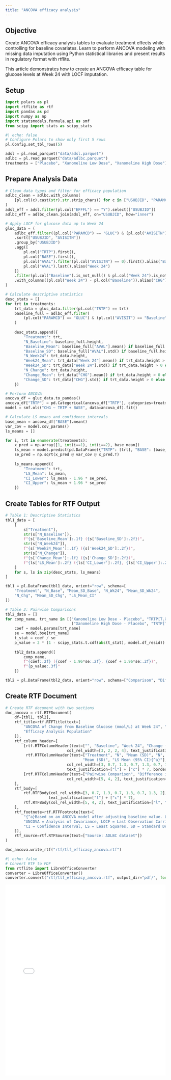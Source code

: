 ```yaml
---
title: "ANCOVA efficacy analysis"
---
```


::: callout-tip
## Objective

Create ANCOVA efficacy analysis tables to evaluate treatment effects while controlling for baseline covariates.
Learn to perform ANCOVA modeling with missing data imputation using Python statistical libraries and present results in regulatory format with rtflite.
:::

This article demonstrates how to create an ANCOVA efficacy table for glucose levels at Week 24 with LOCF imputation.

## Setup

```python
import polars as pl
import rtflite as rtf
import pandas as pd
import numpy as np
import statsmodels.formula.api as smf
from scipy import stats as scipy_stats
```

```python
#| echo: false
# Configure Polars to show only first 5 rows
pl.Config.set_tbl_rows(5)
```

```python
adsl = pl.read_parquet("data/adsl.parquet")
adlbc = pl.read_parquet("data/adlbc.parquet")
treatments = ["Placebo", "Xanomeline Low Dose", "Xanomeline High Dose"]
```

## Prepare Analysis Data

```python
# Clean data types and filter for efficacy population
adlbc_clean = adlbc.with_columns(
    [pl.col(c).cast(str).str.strip_chars() for c in ["USUBJID", "PARAMCD", "AVISIT", "TRTP"]]
)
adsl_eff = adsl.filter(pl.col("EFFFL") == "Y").select(["USUBJID"])
adlbc_eff = adlbc_clean.join(adsl_eff, on="USUBJID", how="inner")

# Apply LOCF for glucose data up to Week 24
gluc_data = (
    adlbc_eff.filter((pl.col("PARAMCD") == "GLUC") & (pl.col("AVISITN") <= 24))
    .sort(["USUBJID", "AVISITN"])
    .group_by("USUBJID")
    .agg([
        pl.col("TRTP").first(),
        pl.col("BASE").first(),
        pl.col("AVAL").filter(pl.col("AVISITN") == 0).first().alias("Baseline"),
        pl.col("AVAL").last().alias("Week 24")
    ])
    .filter(pl.col("Baseline").is_not_null() & pl.col("Week 24").is_not_null())
    .with_columns((pl.col("Week 24") - pl.col("Baseline")).alias("CHG"))
)

# Calculate descriptive statistics
desc_stats = []
for trt in treatments:
    trt_data = gluc_data.filter(pl.col("TRTP") == trt)
    baseline_full = adlbc_eff.filter(
        (pl.col("PARAMCD") == "GLUC") & (pl.col("AVISIT") == "Baseline") & (pl.col("TRTP") == trt)
    )
    
    desc_stats.append({
        "Treatment": trt,
        "N_Baseline": baseline_full.height,
        "Baseline_Mean": baseline_full["AVAL"].mean() if baseline_full.height > 0 else np.nan,
        "Baseline_SD": baseline_full["AVAL"].std() if baseline_full.height > 0 else np.nan,
        "N_Week24": trt_data.height,
        "Week24_Mean": trt_data["Week 24"].mean() if trt_data.height > 0 else np.nan,
        "Week24_SD": trt_data["Week 24"].std() if trt_data.height > 0 else np.nan,
        "N_Change": trt_data.height,
        "Change_Mean": trt_data["CHG"].mean() if trt_data.height > 0 else np.nan,
        "Change_SD": trt_data["CHG"].std() if trt_data.height > 0 else np.nan
    })

# Perform ANCOVA
ancova_df = gluc_data.to_pandas()
ancova_df["TRTP"] = pd.Categorical(ancova_df["TRTP"], categories=treatments)
model = smf.ols("CHG ~ TRTP + BASE", data=ancova_df).fit()

# Calculate LS means and confidence intervals
base_mean = ancova_df["BASE"].mean()
var_cov = model.cov_params()
ls_means = []

for i, trt in enumerate(treatments):
    x_pred = np.array([1, int(i==1), int(i==2), base_mean])
    ls_mean = model.predict(pd.DataFrame({"TRTP": [trt], "BASE": [base_mean]}))[0]
    se_pred = np.sqrt(x_pred @ var_cov @ x_pred.T)
    
    ls_means.append({
        "Treatment": trt,
        "LS_Mean": ls_mean,
        "CI_Lower": ls_mean - 1.96 * se_pred,
        "CI_Upper": ls_mean + 1.96 * se_pred
    })
```

## Create Tables for RTF Output

```python
# Table 1: Descriptive Statistics
tbl1_data = [
    [
        s["Treatment"],
        str(s["N_Baseline"]),
        f"{s['Baseline_Mean']:.1f} ({s['Baseline_SD']:.2f})",
        str(s["N_Week24"]),
        f"{s['Week24_Mean']:.1f} ({s['Week24_SD']:.2f})",
        str(s["N_Change"]),
        f"{s['Change_Mean']:.1f} ({s['Change_SD']:.2f})",
        f"{ls['LS_Mean']:.2f} ({ls['CI_Lower']:.2f}, {ls['CI_Upper']:.2f})"
    ]
    for s, ls in zip(desc_stats, ls_means)
]

tbl1 = pl.DataFrame(tbl1_data, orient="row", schema=[
    "Treatment", "N_Base", "Mean_SD_Base", "N_Wk24", "Mean_SD_Wk24", 
    "N_Chg", "Mean_SD_Chg", "LS_Mean_CI"
])

# Table 2: Pairwise Comparisons
tbl2_data = []
for comp_name, trt_name in [("Xanomeline Low Dose - Placebo", "TRTP[T.Xanomeline Low Dose]"),
                             ("Xanomeline High Dose - Placebo", "TRTP[T.Xanomeline High Dose]")] :
    coef = model.params[trt_name]
    se = model.bse[trt_name]
    t_stat = coef / se
    p_value = 2 * (1 - scipy_stats.t.cdf(abs(t_stat), model.df_resid))
    
    tbl2_data.append([
        comp_name,
        f"{coef:.2f} ({coef - 1.96*se:.2f}, {coef + 1.96*se:.2f})",
        f"{p_value:.3f}"
    ])

tbl2 = pl.DataFrame(tbl2_data, orient="row", schema=["Comparison", "Diff_CI", "P_Value"])
```

## Create RTF Document

```python
# Create RTF document with two sections
doc_ancova = rtf.RTFDocument(
    df=[tbl1, tbl2],
    rtf_title=rtf.RTFTitle(text=[
        "ANCOVA of Change from Baseline Glucose (mmol/L) at Week 24", "LOCF", 
        "Efficacy Analysis Population"
    ]),
    rtf_column_header=[
        [rtf.RTFColumnHeader(text=["", "Baseline", "Week 24", "Change from Baseline"],
                           col_rel_width=[3, 2, 2, 4], text_justification=["l", "c", "c", "c"]),
         rtf.RTFColumnHeader(text=["Treatment", "N", "Mean (SD)", "N", "Mean (SD)", "N", 
                                  "Mean (SD)", "LS Mean (95% CI){^a}"],
                           col_rel_width=[3, 0.7, 1.3, 0.7, 1.3, 0.7, 1.3, 2],
                           text_justification=["l"] + ["c"] * 7, border_bottom="single")],
        [rtf.RTFColumnHeader(text=["Pairwise Comparison", "Difference in LS Mean (95% CI){^a}", "p-Value"],
                           col_rel_width=[5, 4, 2], text_justification=["l", "c", "c"])]
    ],
    rtf_body=[
        rtf.RTFBody(col_rel_width=[3, 0.7, 1.3, 0.7, 1.3, 0.7, 1.3, 2], 
                   text_justification=["l"] + ["c"] * 7),
        rtf.RTFBody(col_rel_width=[5, 4, 2], text_justification=["l", "c", "c"])
    ],
    rtf_footnote=rtf.RTFFootnote(text=[
        "{^a}Based on an ANCOVA model after adjusting baseline value. LOCF approach is used to impute missing values.",
        "ANCOVA = Analysis of Covariance, LOCF = Last Observation Carried Forward",
        "CI = Confidence Interval, LS = Least Squares, SD = Standard Deviation"
    ]),
    rtf_source=rtf.RTFSource(text=["Source: ADLBC dataset"])
)

doc_ancova.write_rtf("rtf/tlf_efficacy_ancova.rtf")
```

```python
#| echo: false
# Convert RTF to PDF
from rtflite import LibreOfficeConverter
converter = LibreOfficeConverter()
converter.convert("rtf/tlf_efficacy_ancova.rtf", output_dir="pdf/", format="pdf", overwrite=True)
```

<embed src="pdf/tlf_efficacy_ancova.pdf" style="width:100%; height:600px" type="application/pdf">